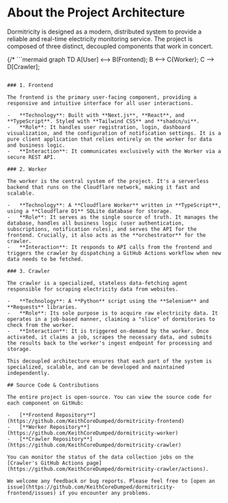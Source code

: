# About the Project Architecture

Dormitricity is designed as a modern, distributed system to provide a reliable and real-time electricity monitoring service. The project is composed of three distinct, decoupled components that work in concert.

{/* ```mermaid
graph TD
    A[User] <--> B(Frontend);
    B <--> C{Worker};
    C --> D[Crawler];
``` */}

### 1. Frontend

The frontend is the primary user-facing component, providing a responsive and intuitive interface for all user interactions.

-   **Technology**: Built with **Next.js**, **React**, and **TypeScript**. Styled with **Tailwind CSS** and **shadcn/ui**.
-   **Role**: It handles user registration, login, dashboard visualization, and the configuration of notification settings. It is a pure client application that relies entirely on the worker for data and business logic.
-   **Interaction**: It communicates exclusively with the Worker via a secure REST API.

### 2. Worker

The worker is the central system of the project. It's a serverless backend that runs on the Cloudflare network, making it fast and scalable.

-   **Technology**: A **Cloudflare Worker** written in **TypeScript**, using a **Cloudflare D1** SQLite database for storage.
-   **Role**: It serves as the single source of truth. It manages the database, handles all business logic (user authentication, subscriptions, notification rules), and serves the API for the frontend. Crucially, it also acts as the **orchestrator** for the crawler.
-   **Interaction**: It responds to API calls from the frontend and triggers the crawler by dispatching a GitHub Actions workflow when new data needs to be fetched.

### 3. Crawler

The crawler is a specialized, stateless data-fetching agent responsible for scraping electricity data from websites.

-   **Technology**: A **Python** script using the **Selenium** and **Requests** libraries.
-   **Role**: Its sole purpose is to acquire raw electricity data. It operates in a job-based manner, claiming a "slice" of dormitories to check from the worker.
-   **Interaction**: It is triggered on-demand by the worker. Once activated, it claims a job, scrapes the necessary data, and submits the results back to the worker's ingest endpoint for processing and storage.

This decoupled architecture ensures that each part of the system is specialized, scalable, and can be developed and maintained independently.

## Source Code & Contributions

The entire project is open-source. You can view the source code for each component on GitHub:

-   [**Frontend Repository**](https://github.com/KeithCoreDumped/dormitricity-frontend)
-   [**Worker Repository**](https://github.com/KeithCoreDumped/dormitricity-worker)
-   [**Crawler Repository**](https://github.com/KeithCoreDumped/dormitricity-crawler)

You can monitor the status of the data collection jobs on the [Crawler's GitHub Actions page](https://github.com/KeithCoreDumped/dormitricity-crawler/actions).

We welcome any feedback or bug reports. Please feel free to [open an issue](https://github.com/KeithCoreDumped/dormitricity-frontend/issues) if you encounter any problems.